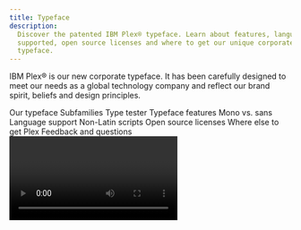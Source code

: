 ```yaml
---
title: Typeface
description:
  Discover the patented IBM Plex® typeface. Learn about features, languages
  supported, open source licenses and where to get our unique corporate
  typeface.
---
```




<PageDescription>

IBM Plex® is our new corporate typeface. It has been carefully designed to meet
our needs as a global technology company and reflect our brand spirit, beliefs
and design principles.

</PageDescription>

<AnchorLinks>
  <AnchorLink>Our typeface</AnchorLink>
  <AnchorLink>Subfamilies</AnchorLink>
  <AnchorLink>Type tester</AnchorLink>
  <AnchorLink>Typeface features</AnchorLink>
  <AnchorLink>Mono vs. sans</AnchorLink>
  <AnchorLink>Language support</AnchorLink>
  <AnchorLink>Non-Latin scripts</AnchorLink>
  <AnchorLink>Open source licenses</AnchorLink>
  <AnchorLink>Where else to get Plex</AnchorLink>
  <AnchorLink>Feedback and questions</AnchorLink>
</AnchorLinks>

<Video vimeoId="337384869" />

## Resources

<Row className="resource-card-group">
<Column colMd={4} colLg={4} noGutterSm>
    <ResourceCard
      subTitle="IBM Plex® latest typeface version"
      aspectRatio="2:1"
      href="https://github.com/IBM/plex/releases/latest"
      >

![](../images/github-icon.png)

  </ResourceCard>
</Column>
<Column colMd={4} colLg={4} noGutterSm>
    <ResourceCard
      subTitle="IBM Plex® website"
      aspectRatio="2:1"
      href="https://www.ibm.com/plex/"
      >

![](../images/eye.svg)

  </ResourceCard>
</Column>
</Row>

## Our typeface

As the patented typeface for our diverse and global brand, IBM Plex is just as
important as our name or our logo. It fine-tunes the tone of our words. It
represents who we are and what we believe—as a company and as designers. Every
decision is made with purpose; every detail has a reason for being.

<Video
  src="/videos/typeface_02.mp4"
  poster="/images/TypefaceSecondVideoPoster.gif"
/>

## Subfamilies

With four subfamilies, eight weight and and two styles (roman and italic), IBM
Plex can do just about anything you need it to. Just download the latest from
[GitHub](https://github.com/IBM/plex/releases/latest), add to your font manager,
activate and enjoy. To learn more with a deep dive into details and the story,
visit the [Plex](https://www.ibm.com/plex/) website.

<TypefaceSubFamilies />

## Type tester

We’ve included the type tester so you can play with Plex and explore all its
styles, weights and languages. The typeface really comes to life once it’s set
in words or paragraphs, so feel free to type away!

<TypeTester />

## Typeface features

IBM Plex comes with some additional basic features like ligatures across Sans
and Serif as well as fractions, arrows, alternate glyphs and global currency
symbols. These can be accessed through OpenType features and glyph palettes in
the standard design tools available. Get the latest
[Plex](https://github.com/IBM/plex/releases/latest).

<Row className="image-grid">
<Column colMd={4} colLg={4}>

![IBM Plex Sans font ligatures](../images/sans-ligatures.svg)

</Column>
<Column colMd={4} colLg={4} >

![IBM Plex Serif font ligatures](../images/serif-ligatures.svg)

</Column>
<Column colMd={4} colLg={4} >

![IBM Plex Sans fraction](../images/fractions.svg)

</Column>

<Column colMd={4} colLg={4}>

![IBM Plex alternate glyphs](../images/alternate-glyphs.svg)

</Column>
<Column colMd={4} colLg={4}>

![IBM Plex Sans global currency symbols](../images/currency-symbols.svg)

</Column>
<Column colMd={4} colLg={4}>

![IBM Plex Sans arrows](../images/arrows.svg)

</Column>
</Row>

## Mono vs. sans

The monospaced version of IBM Plex is especially designed to fit every glyph
into a 600 unit space which takes its cues from the typewriter era. Monospaced
fonts are used for coding by developers and should also be used to demonstrate
code snippets in our communications and specifications.

![Mono vs sans example](../images/mono-vs-sans.svg)

## Language support

IBM Plex covers over 100 languages with extended Latin versions. These cover the
typographic needs for executing communications and other typographic situations
across the international community. All four sub-families are covered in the
extended Latin which includes Vietnamese. In addition Plex covers a growing set
of non-Latin scripts which currently include Arabic, Cyrillic, Devanagari,
Greek, Hebrew, Korean and Thai.

<Row className="mobile-columns">
<Column className="one" colSm={2} colMd={2} colLg={3}>

Afrikaans<br />Albanian<br />Arabic<br />Asu<br />Azerbaijani<br />Bakhtiari<br />Balti<br />Balochi<br />Basque<br />
Beja<br />Belarusian<br />Bemba<br />Bena<br />Bokmål<br />Bosnian<br />Brahui<br />Breton<br />Bru<br />Bulgarian<br />Catalan
Central<br />Chiga<br />Chong<br />Comorian<br />Coptic<br />Cornish<br />Croatian<br />Czech<br />Danish<br />Dari<br />
Deccani<br />Devanagari<br />Dogri<br />Domari<br />Dutch<br />Eastern
Cham<br />Embu<br />English<br />Esperanto<br />
Estonian<br />Faroese<br />Filipino<br />Finnish

</Column>
<Column className="two" colSm={2} colMd={2} colLg={3}>

French<br />Galician<br />Ganda<br />German<br />Gilaki<br />Greek<br />Gujari<br />Gusii<br />Hausa<br />Hawaiian<br />
Hazaragi<br />Hebrew<br />Hindko<br />Hungarian<br />Icelandic<br />Indonesian<br />Indus<br />Ingush<br />
Irish<br />Italian<br />Jola-Fonyi<br />Kabuverdianu<br />Kachi Koli<br />Kalaallisut<br />Kalenjin<br />Kamba<br />
Kanuri<br />Kashmiri<br />Kazakh<br />Khowar<br />Kikuyu<br />Kinyarwanda<br />Kohistani<br />Korean<br />Kurdish<br />Kuy<br />Kyrgyz<br />Lahnda<br />Laki<br />
Latvian<br />Lithuanian<br />Luhya

</Column>
<Column className="three" colSm={2} colMd={2} colLg={3}>

Lwalu<br />Macedonian<br />Machame<br />Makhuwa-Meetto<br />Makonde<br />Malagasy<br />Malay<br />Maltese<br />Manx<br />Mazanderani<br />Meru<br />Mongolian<br />Morisien<br />Moroccan
Arabic<br />Muslim Tat<br />Northern Hindko<br /> Northern Khmer<br />Northern
Luri<br />Ndebele<br />Norwegian<br />Nyah
Kur<br />Nyankole<br />Nynorsk<br />Oromo<br /> Ottoman
Turkish<br />Pali<br />Parkari Koli<br />Parsi-Dari<br />Pashto<br />Patani
Malay<br />Polish<br />
Portuguese<br />Punjabi<br />Romanian<br />Romansh<br />Rombo<br />Rundi<br />Russian<br />Rwa<br />Samburu<br />Sango<br />Sangu

</Column>
<Column className="four" colSm={2} colMd={2} colLg={3}>

Sanskrit<br />Sena<br />Serbian<br />Seraiki<br />Shambala<br />Shona<br />Sindhi<br />Slovak<br />Slovenian<br />So<br />Soga<br />Somali<br />South
Azerbaijani<br />Southern Hindko<br />Southern Kurdish<br />Southern
Luri<br />Spanish<br />Susu<br />Swahili<br />Swedish<br /> Swiss
German<br />Tachelhit<br />Taita<br />Tajik<br />Talysh<br />Teso<br />Thai<br />Tongan<br />Turkish<br />Turkmen<br />
Ukrainian<br />Uyghur<br />Uzbek<br />Vietnamese<br />Vunjo<br />Wadiyara
Koli<br />Western Cham<br />Wolof<br />Welsh<br /> Zoroastrian<br />Zulu

</Column>
</Row>

## Non-Latin scripts

Global languages are part of the long-term plan for the IBM Plex typeface
family. Non-Latin language designs are currently in development. The available
non-Latin are shown below with what’s also in the pipeline.

<NonLatinScripts />

### Asian scripts

The Chinese and Japanese scripts are currently under development. Japanese is
scheduled for release in early 2021 and Chinese will have a staggered release
due to the scale of the project. We will be supporting both Traditional and
Simplified Chinese. In the meantime, we have chosen open source Chinese and
Japanese typefaces that can work well with the IBM Plex Family.

<Row className="resource-card-group">
<Column colMd={4} colLg={4} noGutterSm>
    <ResourceCard
      subTitle="Simplified Chinese Noto Sans CJK SC"
      aspectRatio="2:1"
      href="https://www.google.com/get/noto/#sans-hans"
      >

![google logo](../images/google.svg)

  </ResourceCard>
</Column>
<Column colMd={4} colLg={4} noGutterSm>
    <ResourceCard
      subTitle="Traditional Chinese Noto Sans CJK TC"
      aspectRatio="2:1"
      href="https://www.google.com/get/noto/#sans-hant"
      >

![google logo](../images/google.svg)

  </ResourceCard>
</Column>
<Column colMd={4} colLg={4} noGutterSm>
    <ResourceCard
      subTitle="Japanese Noto Sans JP"
      aspectRatio="2:1"
      href="https://fonts.google.com/specimen/Noto+Sans+JP"
      >

![google fonts logo](../images/f.svg)

  </ResourceCard>
</Column>
</Row>

## Open source licenses

IBM Plex design has been awarded a patent and is the intellectual property of
IBM. The basic OFL License can be found in the downloadable font files. If
alternative licensing is needed when embedding or bundling IBM Plex into
software packages, please contact the appropriate legal teams.

## Where else to get Plex

Because Plex is open source we felt it was important to include it in the Google
Fonts and Adobe Typekit Libraries to help make it available for all people to
use. However, the fonts in these libraries may not have the latest versions so
we always recommend going to the
[IBM Plex GitHub](https://github.com/IBM/plex/releases/latest) repo.

<Row className="resource-card-group">
<Column colMd={4} colLg={4} noGutterSm>
    <ResourceCard
      subTitle="IBM Plex® on Google Fonts"
      aspectRatio="2:1"
      href="https://fonts.google.com/?query=ibm+plex"
      >

![google fonts logo](../images/f.svg)

  </ResourceCard>
</Column>
<Column colMd={4} colLg={4} noGutterSm>
    <ResourceCard
      subTitle="IBM Plex® on Adobe Typekit"
      aspectRatio="2:1"
      href="https://typekit.com/foundries/ibm"
      >

![](./images/adobe-logo.png)

  </ResourceCard>
</Column>
</Row>

## Design team

The IBM Plex team is a world-class group of type design experts hailing from
Austria, China, Croatia, Israel, Japan, Korea, Latvia, Poland, Lebanon, the
Netherlands, Romania, Spain, Switzerland, the United Kingdom, and the United
States. As the non-Latin variations grow more, so will our international team of
type designers.

## Plex merchandise

The [IBM Store](https://logostore-globalid.us/productlist.aspx?did=28168) has an
exclusive collection of Plex merchandise ranging from a coffee mug, cool tees
and totes. Please check out the collection and let us know what you think. We
will be updating the designs periodically to keep them fresh, fun and
expressive.

## Awards

Soon after the release, IBM Plex (Latin) won recognition in an international
competition by the Type Directors Club in
[TDC 64 2018](https://www.tdc.org/competitions/typeface-design-2018/?judges-choice=on#filters-section).
Plex took away a judge's choice award for typographic excellence. Let’s see how
the non-Latin scripts do as we develop them and also submit to more global
competitions. Plex has also been awarded several international patents.

## Feedback and questions

Please address all inquiries or issues on
[GitHub](https://github.com/ibm/plex/issues) and be sure to download the latest
[here](https://github.com/IBM/plex/releases/latest).
